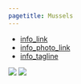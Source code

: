 ```yaml
---
pagetitle: Mussels
---
```


- [info_link](https://olympiccoast.noaa.gov/living/marinelife/inverts/inverts.html)
- [info_photo_link](https://sanctuarysimon.org/dbtools/species-database/id/474/)
- [info_tagline](Although they may resemble the rocks they're found on, mussels are very much alive. These filter-feeders can form large dense beds that provide habitat for many other species. Mussels are an important food source for many animals, including ochre stars, snails, and humans.)


![](figures/Figure S.H.10.3_Mussels_MARINe.jpg)
![](figures/S.LR.12.5 - Mussell shell thickness.jpg)
